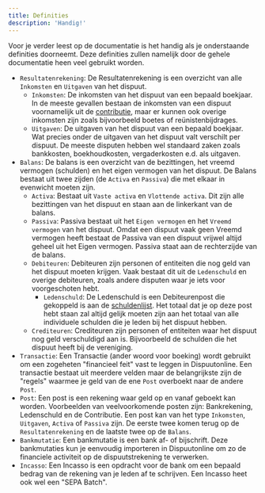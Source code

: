 ```yaml
---
title: Definities
description: 'Handig!'
---
```


Voor je verder leest op de documentatie is het handig als je onderstaande definities doorneemt. Deze definities zullen namelijk door de gehele documentatie heen veel gebruikt worden.

- ```Resultatenrekening```: De Resultatenrekening is een overzicht van alle ```Inkomsten``` en ```Uitgaven``` van het dispuut.
    - ```Inkomsten```: De inkomsten van het dispuut van een bepaald boekjaar. In de meeste gevallen bestaan de inkomsten van een dispuut voornamelijk uit de [contributie](/financien/contributies), maar er kunnen ook overige inkomsten zijn zoals bijvoorbeeld boetes of reünistenbijdrages.
    - ```Uitgaven```: De uitgaven van het dispuut van een bepaald boekjaar. Wat precies onder de uitgaven van het dispuut valt verschilt per dispuut. De meeste disputen hebben wel standaard zaken zoals bankkosten, boekhoudkosten, vergaderkosten e.d. als uitgaven.
- ```Balans```: De balans is een overzicht van de bezittingen, het vreemd vermogen (schulden) en het eigen vermogen van het dispuut. De Balans bestaat uit twee zijden (de ```Activa``` en ```Passiva```) die met elkaar in evenwicht moeten zijn.
    - ```Activa```: Bestaat uit ```Vaste activa``` en ```Vlottende activa```. Dit zijn alle bezittingen van het dispuut en staan aan de linkerkant van de balans.
    - ```Passiva```: Passiva bestaat uit het ```Eigen vermogen``` en het ```Vreemd vermogen``` van het dispuut. Omdat een dispuut vaak geen Vreemd vermogen heeft bestaat de Passiva van een dispuut vrijwel altijd geheel uit het Eigen vermogen. Passiva staat aan de rechterzijde van de balans.
    - ```Debiteuren```: Debiteuren zijn personen of entiteiten die nog geld van het dispuut moeten krijgen. Vaak bestaat dit uit de ```Ledenschuld``` en overige debiteuren, zoals andere disputen waar je iets voor voorgeschoten hebt.
        - ```Ledenschuld```: De Ledenschuld is een Debiteurenpost die gekoppeld is aan de [schuldenlijst](/financien/schuldenlijst). Het totaal dat je op deze post hebt staan zal altijd gelijk moeten zijn aan het totaal van alle individuele schulden die je leden bij het dispuut hebben.
    - ```Crediteuren```: Crediteuren zijn personen of entiteiten waar het dispuut nog geld verschuldigd aan is. Bijvoorbeeld de schulden die het dispuut heeft bij de vereniging.
- ```Transactie```: Een Transactie (ander woord voor boeking) wordt gebruikt om een zogeheten "financieel feit" vast te leggen in Dispuutonline. Een transactie bestaat uit meerdere velden maar de belangrijkste zijn de "regels" waarmee je geld van de ene ```Post``` overboekt naar de andere ```Post```.
- ```Post```: Een post is een rekening waar geld op en vanaf geboekt kan worden. Voorbeelden van veelvoorkomende posten zijn: Bankrekening, Ledenschuld en de Contributie. Een post kan van het type ```Inkomsten```, ```Uitgaven```, ```Activa``` of ```Passiva``` zijn. De eerste twee komen terug op de ```Resultatenrekening``` en de laatste twee op de ```Balans```.
- ```Bankmutatie```: Een bankmutatie is een bank af- of bijschrift. Deze bankmutaties kun je eenvoudig importeren in Dispuutonline om zo de financiele activiteit op de dispuutstrekening te verwerken.
- ```Incasso```: Een Incasso is een opdracht voor de bank om een bepaald bedrag van de rekening van je leden af te schrijven. Een Incasso heet ook wel een "SEPA Batch".
